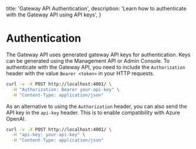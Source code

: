   title: 'Gateway API Authentication',
  description:
    'Learn how to authenticate with the Gateway API using API keys',
}

# Authentication

The Gateway API uses generated gateway API keys for authentication. Keys can be generated using the Management API or Admin Console. To authenticate with the Gateway API, you need to include the `Authorization` header with the value `Bearer <token>` in your HTTP requests.


```bash
curl -v -X POST http://localhost:4001/ \
  -H "Authorization: Bearer your-api-key" \
  -H "Content-Type: application/json"
```

As an alternative to using the `Authorization` header, you can also send the API key in the `api-key` header. This is to enable compatibility with Azure OpenAI.

```bash
curl -v -X POST http://localhost:4001/ \
  -H "api-key: your-api-key" \
  -H "Content-Type: application/json"
```
